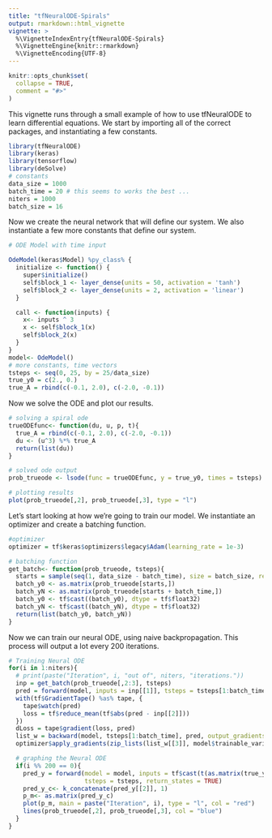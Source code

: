```yaml
---
title: "tfNeuralODE-Spirals"
output: rmarkdown::html_vignette
vignette: >
  %\VignetteIndexEntry{tfNeuralODE-Spirals}
  %\VignetteEngine{knitr::rmarkdown}
  %\VignetteEncoding{UTF-8}
---
```


```r
knitr::opts_chunk$set(
  collapse = TRUE,
  comment = "#>"
)
```

This vignette runs through a small example of how to use tfNeuralODE to learn differential equations. We start by importing all of the correct packages, and instantiating a few constants.

```r
library(tfNeuralODE)
library(keras)
library(tensorflow)
library(deSolve)
# constants
data_size = 1000
batch_time = 20 # this seems to works the best ...
niters = 1000
batch_size = 16
```

Now we create the neural network that will define our system. We also instantiate a few more constants that define our system.

```r
# ODE Model with time input

OdeModel(keras$Model) %py_class% {
  initialize <- function() {
    super$initialize()
    self$block_1 <- layer_dense(units = 50, activation = 'tanh')
    self$block_2 <- layer_dense(units = 2, activation = 'linear')
  }

  call <- function(inputs) {
    x<- inputs ^ 3
    x <- self$block_1(x)
    self$block_2(x)
  }
}
model<- OdeModel()
# more constants, time vectors
tsteps <- seq(0, 25, by = 25/data_size)
true_y0 = c(2., 0.)
true_A = rbind(c(-0.1, 2.0), c(-2.0, -0.1))
```

Now we solve the ODE and plot our results.

```r
# solving a spiral ode
trueODEfunc<- function(du, u, p, t){
  true_A = rbind(c(-0.1, 2.0), c(-2.0, -0.1))
  du <- (u^3) %*% true_A
  return(list(du))
}

# solved ode output
prob_trueode <- lsode(func = trueODEfunc, y = true_y0, times = tsteps)

# plotting results
plot(prob_trueode[,2], prob_trueode[,3], type = "l")
```

Let's start looking at how we're going to train our model. We instantiate an optimizer and create a batching function.

```r
#optimizer
optimizer = tf$keras$optimizers$legacy$Adam(learning_rate = 1e-3)

# batching function
get_batch<- function(prob_trueode, tsteps){
  starts = sample(seq(1, data_size - batch_time), size = batch_size, replace = FALSE)
  batch_y0 <- as.matrix(prob_trueode[starts,])
  batch_yN <- as.matrix(prob_trueode[starts + batch_time,])
  batch_y0 <- tf$cast((batch_y0), dtype = tf$float32)
  batch_yN <- tf$cast((batch_yN), dtype = tf$float32)
  return(list(batch_y0, batch_yN))
}
```

Now we can train our neural ODE, using naive backpropagation. This process will output a lot every 200 iterations.
```r
# Training Neural ODE
for(i in 1:niters){
  # print(paste("Iteration", i, "out of", niters, "iterations."))
  inp = get_batch(prob_trueode[,2:3], tsteps)
  pred = forward(model, inputs = inp[[1]], tsteps = tsteps[1:batch_time])
  with(tf$GradientTape() %as% tape, {
    tape$watch(pred)
    loss = tf$reduce_mean(tf$abs(pred - inp[[2]]))
  })
  dLoss = tape$gradient(loss, pred)
  list_w = backward(model, tsteps[1:batch_time], pred, output_gradients = dLoss)
  optimizer$apply_gradients(zip_lists(list_w[[3]], model$trainable_variables))

  # graphing the Neural ODE
  if(i %% 200 == 0){
    pred_y = forward(model = model, inputs = tf$cast(t(as.matrix(true_y0)), dtype = tf$float32),
                     tsteps = tsteps, return_states = TRUE)
    pred_y_c<- k_concatenate(pred_y[[2]], 1)
    p_m<- as.matrix(pred_y_c)
    plot(p_m, main = paste("Iteration", i), type = "l", col = "red")
    lines(prob_trueode[,2], prob_trueode[,3], col = "blue")
  }
}
```

